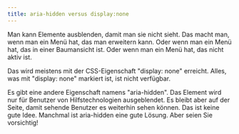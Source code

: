 ```yaml
---
title: aria-hidden versus display:none
---
```


Man kann Elemente ausblenden, damit man sie nicht sieht. Das macht man, wenn man ein Menü hat, das man erweitern kann. Oder wenn man
ein Menü hat, das in einer Baumansicht ist. Oder wenn man ein Menü hat, das nicht aktiv ist.

Das wird meistens mit der CSS-Eigenschaft "display: none" erreicht. Alles, was mit "display: none" markiert ist, ist nicht verfügbar.

Es gibt eine andere Eigenschaft namens "aria-hidden". Das Element wird nur für Benutzer von Hilfstechnologien ausgeblendet. Es bleibt
aber auf der Seite, damit sehende Benutzer es weiterhin sehen können. Das ist keine gute Idee. Manchmal ist aria-hidden eine gute
Lösung. Aber seien Sie vorsichtig!
